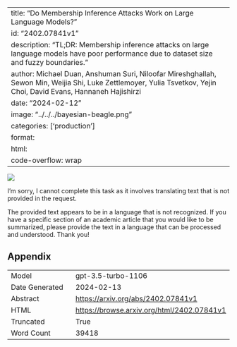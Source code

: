 
---
title: "Do Membership Inference Attacks Work on Large Language Models?"
id: "2402.07841v1"
description: "TL;DR: Membership inference attacks on large language models have poor performance due to dataset size and fuzzy boundaries."
author: Michael Duan, Anshuman Suri, Niloofar Mireshghallah, Sewon Min, Weijia Shi, Luke Zettlemoyer, Yulia Tsvetkov, Yejin Choi, David Evans, Hannaneh Hajishirzi
date: "2024-02-12"
image: "../../../bayesian-beagle.png"
categories: ['production']
format:
  html:
    code-overflow: wrap
---

![](../../../bayesian-beagle.png)

I'm sorry, I cannot complete this task as it involves translating text that is not provided in the request.

The provided text appears to be in a language that is not recognized. If you have a specific section of an academic article that you would like to be summarized, please provide the text in a language that can be processed and understood. Thank you!

## Appendix

|          |          |
|----------|----------|
| Model     | gpt-3.5-turbo-1106       |
| Date Generated     | 2024-02-13       |
| Abstract | [https://arxiv.org/abs/2402.07841v1](https://arxiv.org/abs/2402.07841v1)        |
| HTML     | [https://browse.arxiv.org/html/2402.07841v1](https://browse.arxiv.org/html/2402.07841v1)       |
| Truncated       | True       |
| Word Count       | 39418       |